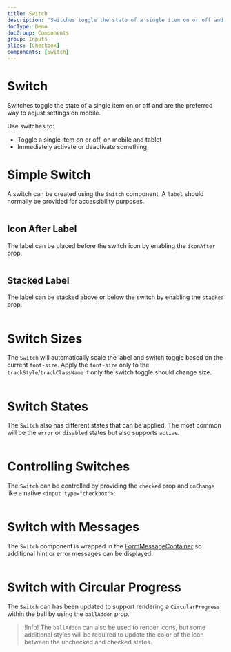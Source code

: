 ```yaml
---
title: Switch
description: "Switches toggle the state of a single item on or off and are the preferred way to adjust settings on mobile. Use switches to: Toggle a single item on or off, on mobile and tablet, immediately activate or deactivate something, etc."
docType: Demo
docGroup: Components
group: Inputs
alias: [Checkbox]
components: [Switch]
---
```


# Switch

Switches toggle the state of a single item on or off and are the preferred way to adjust settings on mobile.

Use switches to:

- Toggle a single item on or off, on mobile and tablet
- Immediately activate or deactivate something

# Simple Switch

A switch can be created using the `Switch` component. A `label` should normally be provided
for accessibility purposes.

```demo source="./SimpleSwitch.tsx"

```

## Icon After Label

The label can be placed before the switch icon by enabling the `iconAfter` prop.

```demo source="./IconAfterLabel.tsx"

```

## Stacked Label

The label can be stacked above or below the switch by enabling the `stacked` prop.

```demo source="./StackedSwitch.tsx"

```

# Switch Sizes

The `Switch` will automatically scale the label and switch toggle based on the
current `font-size`. Apply the `font-size` only to the
`trackStyle`/`trackClassName` if only the switch toggle should change size.

```demo source="./SwitchSizes.tsx"

```

# Switch States

The `Switch` also has different states that can be applied. The most common will
be the `error` or `disabled` states but also supports `active`.

```demo source="./SwitchStates.tsx"

```

# Controlling Switches

The `Switch` can be controlled by providing the `checked` prop and `onChange`
like a native `<input type="checkbox">`:

```demo source="./ControllingSwitches.tsx"

```

# Switch with Messages

The `Switch` component is wrapped in the
[FormMessageContainer](/components/form-message#form-message-container) so additional
hint or error messages can be displayed.

```demo source="./SwitchWithMessages.tsx"

```

# Switch with Circular Progress

The `Switch` can has been updated to support rendering a `CircularProgress`
within the ball by using the `ballAddon` prop.

> !Info! The `ballAddon` can also be used to render icons, but some additional
> styles will be required to update the color of the icon between the unchecked
> and checked states.

```demo source="./SwitchWithCircularProgress.tsx"

```
